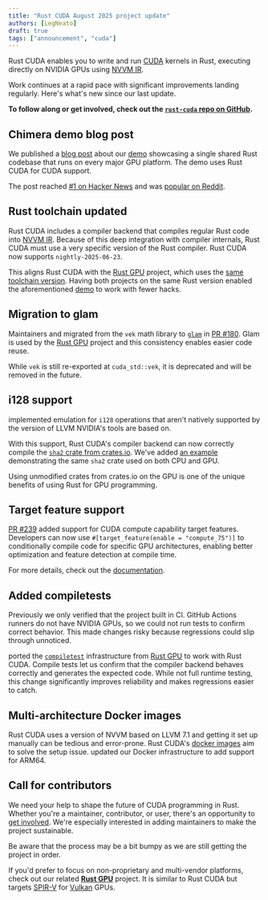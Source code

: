 ```yaml
---
title: "Rust CUDA August 2025 project update"
authors: [LegNeato]
draft: true
tags: ["announcement", "cuda"]
---
```



Rust CUDA enables you to write and run [CUDA](https://developer.nvidia.com/cuda-toolkit)
kernels in Rust, executing directly on NVIDIA GPUs using [NVVM
IR](https://docs.nvidia.com/cuda/nvvm-ir-spec/index.html).

Work continues at a rapid pace with significant improvements landing regularly. Here's
what's new since our last update.

**To follow along or get involved, check out the [`rust-cuda` repo on GitHub](https://github.com/rust-gpu/rust-cuda).**

<!-- truncate -->

## Chimera demo blog post

We published a [blog post](./2025-07-25-rust-on-every-gpu.mdx) about our
[demo](https://github.com/LegNeato/rust-gpu-chimera) showcasing a single shared Rust
codebase that runs on every major GPU platform. The demo uses Rust CUDA for CUDA
support.

The post reached [#1 on Hacker News](https://news.ycombinator.com/item?id=44692876) and
was [popular on
Reddit](https://www.reddit.com/r/rust/comments/1m96z61/rust_running_on_every_gpu/).

## Rust toolchain updated

Rust CUDA includes a compiler backend that compiles regular Rust code into [NVVM
IR](https://docs.nvidia.com/cuda/nvvm-ir-spec/index.html). Because of this deep
integration with compiler internals, Rust CUDA must use a very specific version of the
Rust compiler. Rust CUDA now supports `nightly-2025-06-23`.

This aligns Rust CUDA with the [Rust GPU](https://github.com/Rust-GPU/rust-gpu) project,
which uses the [same toolchain
version](https://github.com/Rust-GPU/rust-gpu/blob/df1628a032d22c864397417c2871b74d602af986/rust-toolchain.toml).
Having both projects on the same Rust version enabled the aforementioned
[demo](https://github.com/LegNeato/rust-gpu-chimera) to work with fewer hacks.

## Migration to glam

Maintainers <Gh user="jorge-ortega" /> and <Gh user="LegNeato" /> migrated from the
`vek` math library to [`glam`](https://github.com/bitshifter/glam-rs) in [PR
#180](https://github.com/Rust-GPU/Rust-CUDA/pull/180). Glam is used by the [Rust
GPU](https://github.com/Rust-GPU/rust-gpu) project and this consistency enables easier
code reuse.

While `vek` is still re-exported at `cuda_std::vek`, it is deprecated and will be
removed in the future.

## i128 support

<Gh user="LegNeato" /> implemented emulation for `i128` operations that aren't natively
supported by the version of LLVM NVIDIA's tools are based on.

With this support, Rust CUDA's compiler backend can now correctly compile the [`sha2`
crate from crates.io](https://crates.io/crates/sha2). We've added [an
example](https://github.com/Rust-GPU/Rust-CUDA/tree/main/examples/cuda/sha2_crates_io)
demonstrating the same `sha2` crate used on both CPU and GPU.

Using unmodified crates from crates.io on the GPU is one of the unique benefits of using
Rust for GPU programming.

## Target feature support

[PR #239](https://github.com/Rust-GPU/Rust-CUDA/pull/239) added support for CUDA compute
capability target features. Developers can now use `#[target_feature(enable =
"compute_75")]` to conditionally compile code for specific GPU architectures, enabling
better optimization and feature detection at compile time.

For more details, check out the
[documentation](https://rust-gpu.github.io/Rust-CUDA/guide/compute_capabilities.html).

## Added compiletests

Previously we only verified that the project built in CI. GitHub Actions runners do not
have NVIDIA GPUs, so we could not run tests to confirm correct behavior. This made
changes risky because regressions could slip through unnoticed.

<Gh user="LegNeato" /> ported the
[`compiletest`](https://github.com/Manishearth/compiletest-rs) infrastructure from [Rust
GPU](https://github.com/Rust-GPU/rust-gpu) to work with Rust CUDA. Compile tests let us
confirm that the compiler backend behaves correctly and generates the expected code.
While not full runtime testing, this change significantly improves reliability and makes
regressions easier to catch.

## Multi-architecture Docker images

Rust CUDA uses a version of NVVM based on LLVM 7.1 and getting it set up manually can be
tedious and error-prone. Rust CUDA's [docker
images](https://github.com/orgs/Rust-GPU/packages?repo_name=Rust-CUDA) aim to solve the
setup issue. <Gh user="LegNeato" /> updated our Docker infrastructure to add support for
ARM64.

## Call for contributors

We need your help to shape the future of CUDA programming in Rust. Whether you're a
maintainer, contributor, or user, there's an opportunity to [get
involved](https://github.com/rust-gpu/rust-cuda). We're especially interested in adding
maintainers to make the project sustainable.

Be aware that the process may be a bit bumpy as we are still getting the project in
order.

If you'd prefer to focus on non-proprietary and multi-vendor platforms, check out our
related **[Rust GPU](https://rust-gpu.github.io/)** project. It is similar to Rust CUDA
but targets [SPIR-V](https://www.khronos.org/spir/) for
[Vulkan](https://www.vulkan.org/) GPUs.
